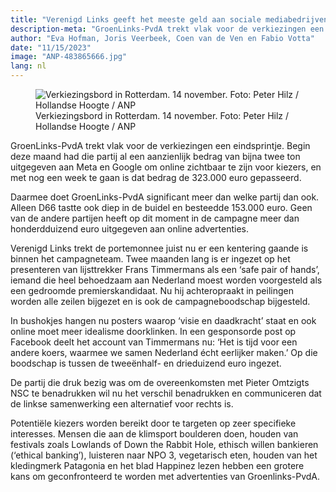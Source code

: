 ```yaml
---
title: "Verenigd Links geeft het meeste geld aan sociale mediabedrijven"
description-meta: "GroenLinks-PvdA trekt vlak voor de verkiezingen een eindsprintje. Begin deze maand had die partij al een aanzienlijk bedrag van bijna twee ton uitgegeven aan Meta en Google om online zichtbaar te zijn voor kiezers, en met nog een week te gaan is dat bedrag de 323.000 euro gepasseerd."
author: "Eva Hofman, Joris Veerbeek, Coen van de Ven en Fabio Votta"
date: "11/15/2023"
image: "ANP-483865666.jpg"
lang: nl
---
```


![Verkiezingsbord in Rotterdam. 14 november. Foto: Peter Hilz / Hollandse Hoogte / ANP](ANP-483865666.jpg)

GroenLinks-PvdA trekt vlak voor de verkiezingen een eindsprintje. Begin deze maand had die partij al een aanzienlijk bedrag van bijna twee ton uitgegeven aan Meta en Google om online zichtbaar te zijn voor kiezers, en met nog een week te gaan is dat bedrag de 323.000 euro gepasseerd.

Daarmee doet GroenLinks-PvdA significant meer dan welke partij dan ook. Alleen D66 tastte ook diep in de buidel en besteedde 153.000 euro. Geen van de andere partijen heeft op dit moment in de campagne meer dan honderdduizend euro uitgegeven aan online advertenties.

Verenigd Links trekt de portemonnee juist nu er een kentering gaande is binnen het campagneteam. Twee maanden lang is er ingezet op het presenteren van lijsttrekker Frans Timmermans als een ‘safe pair of hands’, iemand die heel behoedzaam aan Nederland moest worden voorgesteld als een gedroomde premierskandidaat. Nu hij achteropraakt in peilingen worden alle zeilen bijgezet en is ook de campagneboodschap bijgesteld.

In bushokjes hangen nu posters waarop ‘visie en daadkracht’ staat en ook online moet meer idealisme doorklinken. In een gesponsorde post op Facebook deelt het account van Timmermans nu: ‘Het is tijd voor een andere koers, waarmee we samen Nederland écht eerlijker maken.’ Op die boodschap is tussen de tweeënhalf- en drieduizend euro ingezet.

De partij die druk bezig was om de overeenkomsten met Pieter Omtzigts NSC te benadrukken wil nu het verschil benadrukken en communiceren dat de linkse samenwerking een alternatief voor rechts is.

Potentiële kiezers worden bereikt door te targeten op zeer specifieke interesses. Mensen die aan de klimsport boulderen doen, houden van festivals zoals Lowlands of Down the Rabbit Hole, ethisch willen bankieren (‘ethical banking’), luisteren naar NPO 3, vegetarisch eten, houden van het kledingmerk Patagonia en het blad Happinez lezen hebben een grotere kans om geconfronteerd te worden met advertenties van Groenlinks-PvdA.
